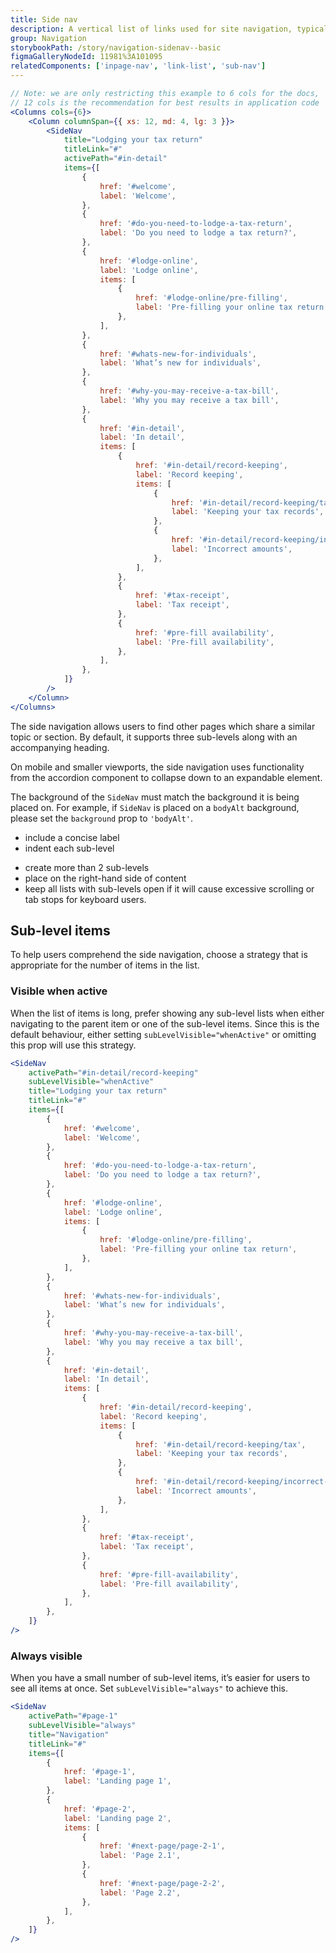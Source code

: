 ```yaml
---
title: Side nav
description: A vertical list of links used for site navigation, typically placed beside body content.
group: Navigation
storybookPath: /story/navigation-sidenav--basic
figmaGalleryNodeId: 11981%3A101095
relatedComponents: ['inpage-nav', 'link-list', 'sub-nav']
---
```


```jsx live
// Note: we are only restricting this example to 6 cols for the docs,
// 12 cols is the recommendation for best results in application code
<Columns cols={6}>
	<Column columnSpan={{ xs: 12, md: 4, lg: 3 }}>
		<SideNav
			title="Lodging your tax return"
			titleLink="#"
			activePath="#in-detail"
			items={[
				{
					href: '#welcome',
					label: 'Welcome',
				},
				{
					href: '#do-you-need-to-lodge-a-tax-return',
					label: 'Do you need to lodge a tax return?',
				},
				{
					href: '#lodge-online',
					label: 'Lodge online',
					items: [
						{
							href: '#lodge-online/pre-filling',
							label: 'Pre-filling your online tax return',
						},
					],
				},
				{
					href: '#whats-new-for-individuals',
					label: 'What’s new for individuals',
				},
				{
					href: '#why-you-may-receive-a-tax-bill',
					label: 'Why you may receive a tax bill',
				},
				{
					href: '#in-detail',
					label: 'In detail',
					items: [
						{
							href: '#in-detail/record-keeping',
							label: 'Record keeping',
							items: [
								{
									href: '#in-detail/record-keeping/tax',
									label: 'Keeping your tax records',
								},
								{
									href: '#in-detail/record-keeping/incorrect-amounts',
									label: 'Incorrect amounts',
								},
							],
						},
						{
							href: '#tax-receipt',
							label: 'Tax receipt',
						},
						{
							href: '#pre-fill availability',
							label: 'Pre-fill availability',
						},
					],
				},
			]}
		/>
	</Column>
</Columns>
```

The side navigation allows users to find other pages which share a similar topic or section. By default, it supports three sub-levels along with an accompanying heading.

On mobile and smaller viewports, the side navigation uses functionality from the accordion component to collapse down to an expandable element.

The background of the `SideNav` must match the background it is being placed on. For example, if `SideNav` is placed on a `bodyAlt` background, please set the `background` prop to `'bodyAlt'`.

<DoHeading />

- include a concise label
- indent each sub-level

<DontHeading />

- create more than 2 sub-levels
- place on the right-hand side of content
- keep all lists with sub-levels open if it will cause excessive scrolling or tab stops for keyboard users.

## Sub-level items

To help users comprehend the side navigation, choose a strategy that is appropriate for the number of items in the list.

### Visible when active

When the list of items is long, prefer showing any sub-level lists when either navigating to the parent item or one of the sub-level items. Since this is the default behaviour, either setting `subLevelVisible="whenActive"` or omitting this prop will use this strategy.

```jsx live
<SideNav
	activePath="#in-detail/record-keeping"
	subLevelVisible="whenActive"
	title="Lodging your tax return"
	titleLink="#"
	items={[
		{
			href: '#welcome',
			label: 'Welcome',
		},
		{
			href: '#do-you-need-to-lodge-a-tax-return',
			label: 'Do you need to lodge a tax return?',
		},
		{
			href: '#lodge-online',
			label: 'Lodge online',
			items: [
				{
					href: '#lodge-online/pre-filling',
					label: 'Pre-filling your online tax return',
				},
			],
		},
		{
			href: '#whats-new-for-individuals',
			label: 'What’s new for individuals',
		},
		{
			href: '#why-you-may-receive-a-tax-bill',
			label: 'Why you may receive a tax bill',
		},
		{
			href: '#in-detail',
			label: 'In detail',
			items: [
				{
					href: '#in-detail/record-keeping',
					label: 'Record keeping',
					items: [
						{
							href: '#in-detail/record-keeping/tax',
							label: 'Keeping your tax records',
						},
						{
							href: '#in-detail/record-keeping/incorrect-amounts',
							label: 'Incorrect amounts',
						},
					],
				},
				{
					href: '#tax-receipt',
					label: 'Tax receipt',
				},
				{
					href: '#pre-fill-availability',
					label: 'Pre-fill availability',
				},
			],
		},
	]}
/>
```

### Always visible

When you have a small number of sub-level items, it’s easier for users to see all items at once. Set `subLevelVisible="always"` to achieve this.

```jsx live
<SideNav
	activePath="#page-1"
	subLevelVisible="always"
	title="Navigation"
	titleLink="#"
	items={[
		{
			href: '#page-1',
			label: 'Landing page 1',
		},
		{
			href: '#page-2',
			label: 'Landing page 2',
			items: [
				{
					href: '#next-page/page-2-1',
					label: 'Page 2.1',
				},
				{
					href: '#next-page/page-2-2',
					label: 'Page 2.2',
				},
			],
		},
	]}
/>
```

